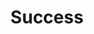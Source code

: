 ---
title: Success
description: Payload definition for the webhook event `transcription.success`.
openapi-schema: WebhookTranscriptionSuccessPayload
---